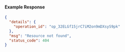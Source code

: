 
#### Example Response

```json
{
  "details": {
    "operation_id": "op_32ELGf15jrC7iM2on9mDXsyS9pk"
  },
  "msg": "Resource not found",
  "status_code": 404
}
```
